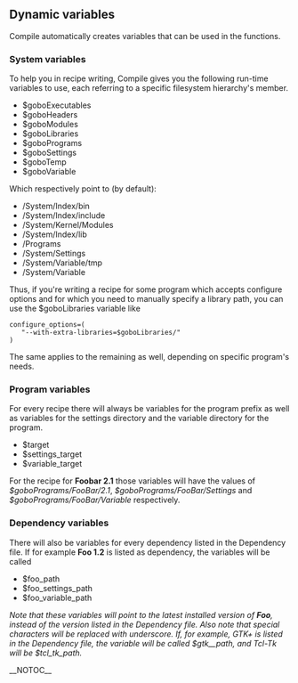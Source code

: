 == Dynamic variables ==

Compile automatically creates variables that can be used in the functions.

=== System variables ===
To help you in recipe writing, Compile gives you the following run-time variables to use, each referring to a specific filesystem hierarchy's member.
{{Question | I don't think they're all here, which others exist?}}
*$goboExecutables
*$goboHeaders
*$goboModules
*$goboLibraries
*$goboPrograms
*$goboSettings
*$goboTemp
*$goboVariable

Which respectively point to (by default):

*/System/Index/bin
*/System/Index/include
*/System/Kernel/Modules
*/System/Index/lib
*/Programs
*/System/Settings
*/System/Variable/tmp
*/System/Variable

Thus, if you're writing a recipe for some program which accepts configure options and for which you need to manually specify a library path, you can use the $goboLibraries variable like

 configure_options=(
    "--with-extra-libraries=$goboLibraries/<path_to_the_library>"
 )

The same applies to the remaining as well, depending on specific program's needs.

=== Program variables ===
For every recipe there will always be variables for the program prefix as well as variables for the settings directory and the variable directory for the program.

*$target
*$settings_target
*$variable_target

For the recipe for '''Foobar 2.1''' those variables will have the values of ''$goboPrograms/<nowiki>FooBar</nowiki>/2.1'', ''$goboPrograms/<nowiki>FooBar</nowiki>/Settings'' and ''$goboPrograms/<nowiki>FooBar</nowiki>/<b></b>Variable'' respectively.

=== Dependency variables ===
There will also be variables for every dependency listed in the Dependency file. If for example '''Foo 1.2''' is listed as dependency, the variables will be called

*$foo_path
*$foo_settings_path
*$foo_variable_path

''Note that these variables will point to the latest installed version of '''Foo''', instead of the version listed in the Dependency file.''<!-- it seems better to me to emphasize this fact -->
''Also note that special characters will be replaced with underscore. If, for example, GTK+ is listed in the Dependency file, the variable will be called $gtk__path, and Tcl-Tk will be $tcl_tk_path.''

__NOTOC__

